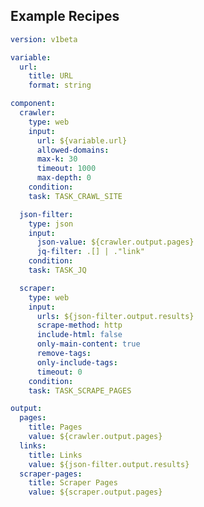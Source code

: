 ## Example Recipes

```yaml
version: v1beta

variable:
  url:
    title: URL
    format: string

component:
  crawler:
    type: web
    input:
      url: ${variable.url}
      allowed-domains:
      max-k: 30
      timeout: 1000
      max-depth: 0
    condition:
    task: TASK_CRAWL_SITE

  json-filter:
    type: json
    input:
      json-value: ${crawler.output.pages}
      jq-filter: .[] | ."link"
    condition:
    task: TASK_JQ

  scraper:
    type: web
    input:
      urls: ${json-filter.output.results}
      scrape-method: http
      include-html: false
      only-main-content: true
      remove-tags:
      only-include-tags:
      timeout: 0
    condition:
    task: TASK_SCRAPE_PAGES

output:
  pages:
    title: Pages
    value: ${crawler.output.pages}
  links:
    title: Links
    value: ${json-filter.output.results}
  scraper-pages:
    title: Scraper Pages
    value: ${scraper.output.pages}
```
